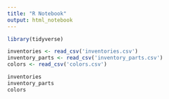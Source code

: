---
title: "R Notebook"
output: html_notebook
---


```{r}
library(tidyverse)

inventories <- read_csv('inventories.csv')
inventory_parts <- read_csv('inventory_parts.csv')
colors <- read_csv('colors.csv')

inventories
inventory_parts
colors

```


